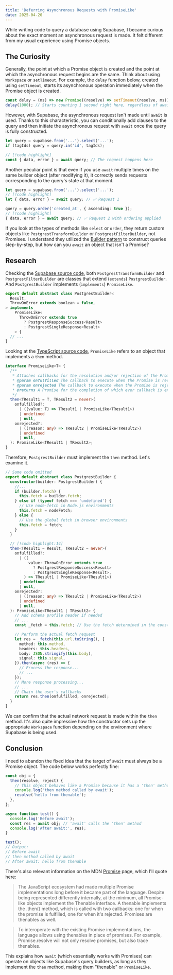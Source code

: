 ```yaml
---
title: 'Deferring Asynchronous Requests with PromiseLike'
date: 2025-04-20
---
```


While writing code to query a database using Supabase, I became curious about
the exact moment an asynchronous request is made. It felt different from my
usual experience using Promise objects.

## The Curiosity

Generally, the point at which a Promise object is created and the point at which
the asynchronous request begins are the same. Think about using `Workspace` or
`setTimeout`. For example, the `delay` function below, created using
`setTimeout`, starts its asynchronous operation immediately when the Promise
object is created.

```js
const delay = (ms) => new Promise((resolve) => setTimeout(resolve, ms));
delay(1000); // Starts counting 1 second right here, regardless of await
```

However, with Supabase, the asynchronous request isn't made until `await` is
used. Thanks to this characteristic, you can conditionally add clauses to the
query and then initiate the asynchronous request with `await` once the query is
fully constructed.

```ts
let query = supabase.from('...').select('...');
if (tagIds) query = query.in('id', tagIds);

// [!code highlight]
const { data, error } = await query; // The request happens here
```

Another peculiar point is that even if you use `await` multiple times on the
same builder object (after modifying it), it correctly sends requests
corresponding to the query's state at that moment.

```ts
let query = supabase.from('...').select('...');
// [!code highlight]
let { data, error } = await query; // ✅ Request 1

query = query.order('created_at', { ascending: true });
// [!code highlight]
{ data, error } = await query; // ✅ Request 2 with ordering applied
```

If you look at the types of methods like `select` or `order`, they return custom
objects like `PostgrestTransformBuilder` or `PostgrestFilterBuilder`, not
Promises. I understand they utilized the
[Builder pattern](https://refactoring.guru/design-patterns/builder) to construct
queries step-by-step, but how can you `await` an object that isn't a Promise?

## Research

Checking the
[Supabase source code](https://www.google.com/search?q=https://github.com/supabase/postgrest-js/blob/master/src/PostgrestBuilder.ts%23L15),
both `PostgrestTransformBuilder` and `PostgrestFilterBuilder` are classes that
extend (`extends`) `PostgrestBuilder`. And `PostgrestBuilder` implements
(`implements`) `PromiseLike`.

```ts
export default abstract class PostgrestBuilder<
  Result,
  ThrowOnError extends boolean = false,
> implements
    PromiseLike<
      ThrowOnError extends true
        ? PostgrestResponseSuccess<Result>
        : PostgrestSingleResponse<Result>
    > {
  // ...
}
```

Looking at the
[TypeScript source code](https://www.google.com/search?q=https://github.com/microsoft/TypeScript/blob/main/src/lib/es5.d.ts%23L1512),
`PromiseLike` refers to an object that implements a `then` method.

```ts
interface PromiseLike<T> {
  /**
   * Attaches callbacks for the resolution and/or rejection of the Promise.
   * @param onfulfilled The callback to execute when the Promise is resolved.
   * @param onrejected The callback to execute when the Promise is rejected.
   * @returns A Promise for the completion of which ever callback is executed.
   */
  then<TResult1 = T, TResult2 = never>(
    onfulfilled?:
      | ((value: T) => TResult1 | PromiseLike<TResult1>)
      | undefined
      | null,
    onrejected?:
      | ((reason: any) => TResult2 | PromiseLike<TResult2>)
      | undefined
      | null,
  ): PromiseLike<TResult1 | TResult2>;
}
```

Therefore, `PostgrestBuilder` must implement the `then` method. Let's examine
it.

```ts
// Some code omitted
export default abstract class PostgrestBuilder {
  constructor(builder: PostgrestBuilder) {
    //...
    if (builder.fetch) {
      this.fetch = builder.fetch;
    } else if (typeof fetch === 'undefined') {
      // Use node-fetch in Node.js environments
      this.fetch = nodeFetch;
    } else {
      // Use the global fetch in browser environments
      this.fetch = fetch;
    }
  }

  // [!code highlight:14]
  then<TResult1 = Result, TResult2 = never>(
    onfulfilled?:
      | ((
          value: ThrowOnError extends true
            ? PostgrestResponseSuccess<Result>
            : PostgrestSingleResponse<Result>,
        ) => TResult1 | PromiseLike<TResult1>)
      | undefined
      | null,
    onrejected?:
      | ((reason: any) => TResult2 | PromiseLike<TResult2>)
      | undefined
      | null,
  ): PromiseLike<TResult1 | TResult2> {
    // Add schema profile header if needed
    // ...
    const _fetch = this.fetch; // Use the fetch determined in the constructor

    // Perform the actual fetch request
    let res = _fetch(this.url.toString(), {
      method: this.method,
      headers: this.headers,
      body: JSON.stringify(this.body),
      signal: this.signal,
    }).then(async (res) => {
      // Process the response...
      // ...
    });
    // More response processing...
    // ...
    // Chain the user's callbacks
    return res.then(onfulfilled, onrejected);
  }
}
```

We can confirm that the actual network request is made within the `then` method.
It's also quite impressive how the constructor sets up the appropriate
`Workspace` function depending on the environment where Supabase is being used.

## Conclusion

I need to abandon the fixed idea that the target of `await` must always be a
Promise object. The code below works perfectly fine:

```js
const obj = {
  then(resolve, reject) {
    // This object behaves like a Promise because it has a 'then' method
    console.log('then method called by await');
    resolve('hello from thenable');
  },
};

async function test() {
  console.log('Before await');
  const res = await obj; // 'await' calls the 'then' method
  console.log('After await:', res);
}

test();
// Output:
// Before await
// then method called by await
// After await: hello from thenable
```

There's also relevant information on the MDN
[Promise](https://developer.mozilla.org/en-US/docs/Web/JavaScript/Reference/Global_Objects/Promise)
page, which I'll quote here:

> The JavaScript ecosystem had made multiple Promise implementations long before
> it became part of the language. Despite being represented differently
> internally, at the minimum, all Promise-like objects implement the Thenable
> interface. A thenable implements the .then() method, which is called with two
> callbacks: one for when the promise is fulfilled, one for when it's rejected.
> Promises are thenables as well.

> To interoperate with the existing Promise implementations, the language allows
> using thenables in place of promises. For example, Promise.resolve will not
> only resolve promises, but also trace thenables.

This explains how `await` (which essentially works with Promises) can operate on
objects like Supabase's query builders, as long as they implement the `then`
method, making them "thenable" or `PromiseLike`.
